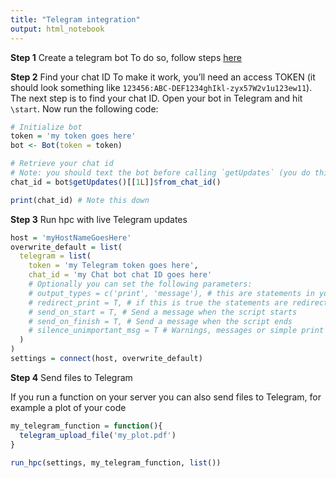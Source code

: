 ```yaml
---
title: "Telegram integration"
output: html_notebook
---
```


**Step 1** Create a telegram bot
To do so, follow steps [here](https://core.telegram.org/bots#6-botfather)

**Step 2** Find your chat ID
To make it work, you'll need an access TOKEN (it should look something like `123456:ABC-DEF1234ghIkl-zyx57W2v1u123ew11`). The next step is to find your chat ID. Open your bot in Telegram and hit `\start`. Now run the following code:

```r
# Initialize bot
token = 'my token goes here'
bot <- Bot(token = token)

# Retrieve your chat id
# Note: you should text the bot before calling `getUpdates` (you do this by running \start)
chat_id = bot$getUpdates()[[1L]]$from_chat_id()

print(chat_id) # Note this down
```

**Step 3** Run hpc with live Telegram updates


```r
host = 'myHostNameGoesHere'
overwrite_default = list(
  telegram = list(
    token = 'my Telegram token goes here',
    chat_id = 'my Chat bot chat ID goes here'
    # Optionally you can set the following parameters:
    # output_types = c('print', 'message'), # this are statements in your code, that are redirected to Telegram
    # redirect_print = T, # if this is true the statements are redirected
    # send_on_start = T, # Send a message when the script starts
    # send_on_finish = T, # Send a message when the script ends
    # silence_unimportant_msg = T # Warnings, messages or simple print messages are sent silently, so you'll receive no alert
  )
)
settings = connect(host, overwrite_default)
```

**Step 4** Send files to Telegram

If you run a function on your server you can also send files to Telegram, for example a plot of your code

```r
my_telegram_function = function(){
  telegram_upload_file('my_plot.pdf')
}

run_hpc(settings, my_telegram_function, list())
```


